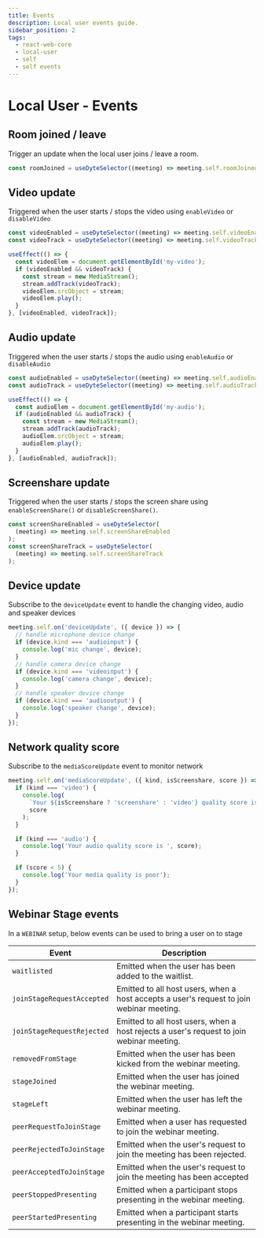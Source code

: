 ```yaml
---
title: Events
description: Local user events guide.
sidebar_position: 2
tags:
  - react-web-core
  - local-user
  - self
  - self events
---
```


# Local User - Events

## Room joined / leave

Trigger an update when the local user joins / leave a room.

```ts
const roomJoined = useDyteSelector((meeting) => meeting.self.roomJoined);
```

## Video update

Triggered when the user starts / stops the video using `enableVideo` or
`disableVideo`

```ts
const videoEnabled = useDyteSelector((meeting) => meeting.self.videoEnabled);
const videoTrack = useDyteSelector((meeting) => meeting.self.videoTrack);

useEffect(() => {
  const videoElem = document.getElementById('my-video');
  if (videoEnabled && videoTrack) {
    const stream = new MediaStream();
    stream.addTrack(videoTrack);
    videoElem.srcObject = stream;
    videoElem.play();
  }
}, [videoEnabled, videoTrack]);
```

## Audio update

Triggered when the user starts / stops the audio using `enableAudio` or
`disableAudio`

```ts
const audioEnabled = useDyteSelector((meeting) => meeting.self.audioEnabled);
const audioTrack = useDyteSelector((meeting) => meeting.self.audioTrack);

useEffect(() => {
  const audioElem = document.getElementById('my-audio');
  if (audioEnabled && audioTrack) {
    const stream = new MediaStream();
    stream.addTrack(audioTrack);
    audioElem.srcObject = stream;
    audioElem.play();
  }
}, [audioEnabled, audioTrack]);
```

## Screenshare update

Triggered when the user starts / stops the screen share using
`enableScreenShare()` or `disableScreenShare()`.

```ts
const screenShareEnabled = useDyteSelector(
  (meeting) => meeting.self.screenShareEnabled
);
const screenShareTrack = useDyteSelector(
  (meeting) => meeting.self.screenShareTrack
);
```

## Device update

Subscribe to the `deviceUpdate` event to handle the changing video, audio and
speaker devices

```ts
meeting.self.on('deviceUpdate', ({ device }) => {
  // handle microphone device change
  if (device.kind === 'audioinput') {
    console.log('mic change', device);
  }
  // handle camera device change
  if (device.kind === 'videoinput') {
    console.log('camera change', device);
  }
  // handle speaker device change
  if (device.kind === 'audiooutput') {
    console.log('speaker change', device);
  }
});
```

## Network quality score

Subscribe to the `mediaScoreUpdate` event to monitor network

```ts
meeting.self.on('mediaScoreUpdate', ({ kind, isScreenshare, score }) => {
  if (kind === 'video') {
    console.log(
      `Your ${isScreenshare ? 'screenshare' : 'video'} quality score is `,
      score
    );
  }

  if (kind === 'audio') {
    console.log('Your audio quality score is ', score);
  }

  if (score < 5) {
    console.log('Your media quality is poor');
  }
});
```

## Webinar Stage events

In a `WEBINAR` setup, below events can be used to bring a user on to stage

| **Event**                  | **Description**                                                                          |
| -------------------------- | ---------------------------------------------------------------------------------------- |
| `waitlisted`               | Emitted when the user has been added to the waitlist.                                    |
| `joinStageRequestAccepted` | Emitted to all host users, when a host accepts a user's request to join webinar meeting. |
| `joinStageRequestRejected` | Emitted to all host users, when a host rejects a user's request to join webinar meeting. |
| `removedFromStage`         | Emitted when the user has been kicked from the webinar meeting.                          |
| `stageJoined`              | Emitted when the user has joined the webinar meeting.                                    |
| `stageLeft`                | Emitted when the user has left the webinar meeting.                                      |
| `peerRequestToJoinStage`   | Emitted when a user has requested to join the webinar meeting.                           |
| `peerRejectedToJoinStage`  | Emitted when the user's request to join the meeting has been rejected.                   |
| `peerAcceptedToJoinStage`  | Emitted when the user's request to join the meeting has been accepted                    |
| `peerStoppedPresenting`    | Emitted when a participant stops presenting in the webinar meeting.                      |
| `peerStartedPresenting`    | Emitted when a participant starts presenting in the webinar meeting.                     |

<head>
  <title>React Web Core Events</title>
</head>
